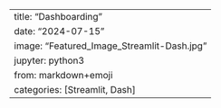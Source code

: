---
title:   "Dashboarding"
date:    "2024-07-15"
image:   "Featured_Image_Streamlit-Dash.jpg"
jupyter: python3
from:    markdown+emoji
categories: [Streamlit, Dash]
---